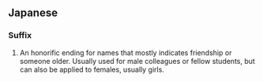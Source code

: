==Japanese==
{{ja-see-also|kun}}

===Suffix===
{{ja-pos|r|suffix|hira=-くん|kanji=-君|hidx=くん}} 

# An honorific ending for names that mostly indicates friendship or someone older. Usually used for male colleagues or fellow students, but can also be applied to females, usually girls.